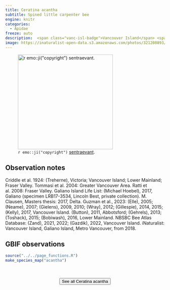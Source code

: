 ```yaml
---
title: Ceratina acantha
subtitle: Spined little carpenter bee
engine: knitr
categories:
  - Apidae
freeze: auto
description:  <span class="vanc-isl-badge">Vancouver Island</span> <span class="lower-mainland-badge">Lower Mainland</span>
image: https://inaturalist-open-data.s3.amazonaws.com/photos/321208893/large.jpg
---
```

![`r emo::ji("copyright")` [sentraevant ](https://inaturalist.ca/photos/321208893).](https://inaturalist-open-data.s3.amazonaws.com/photos/321208893/large.jpg){height=300}

## Observation notes  
Criddle et al. 1924: (Treherne), <span class="hl-place-name">Victoria</span>; <span class="hl-place-name"><span class="hl-place-name"><span class="hl-place-name">Vancouver</span> Is</span>land</span>; <span class="hl-place-name">Lower Mainland</span>; <span class="hl-place-name">Fraser Valley</span>. Tommasi et al. 2004: <span class="hl-place-name"><span class="hl-place-name">Greater <span class="hl-place-name">Vancouver</span></span> Area</span>. Ratti et al. 2008: <span class="hl-place-name">Fraser Valley</span>. <span class="hl-place-name">Galiano Island</span> Life List: (Michael Hoebel), 2017, Galiano (specimen LRB17-3534, Lincoln Best, private collection). M. Clausen, Masters thesis: 2017, <span class="hl-place-name">Delta</span>. Guzman et al., 2023: (Elle), 2005; (Neame), 2007; (Gielens), 2009, 2010; (Wray), 2012; (Gillespie), 2014, 2015; (Kelly), 2017, <span class="hl-place-name"><span class="hl-place-name"><span class="hl-place-name">Vancouver</span> Is</span>land</span>. (Button), 2011, <span class="hl-place-name">Abbotsford</span>; (Gehrels), 2013; (Toshack), 2015; (Bobiwash), 2016, <span class="hl-place-name">Lower Mainland</span>. NBSBC Bee Atlas Database: (Zand), 2021, 2022; (Gazdik), 2022, <span class="hl-place-name"><span class="hl-place-name"><span class="hl-place-name">Vancouver</span> Is</span>land</span>. iNaturalist: <span class="hl-place-name"><span class="hl-place-name"><span class="hl-place-name">Vancouver</span> Is</span>land</span>, <span class="hl-place-name">Galiano Island</span>, Metro <span class="hl-place-name">Vancouver</span>, from 2018.

## GBIF observations  


```r
source("../../page_functions.R")
make_species_map("acantha")
```
<br><br>
<center>


<a href="https://inaturalist.ca/observations?place_id=any&subview=map&taxon_id=309461"><button type="button" class="btn btn-secondary">See all Ceratina acantha <i class="fa-solid fa-arrow-up-right-from-square"></i> </button></a>
</center>
